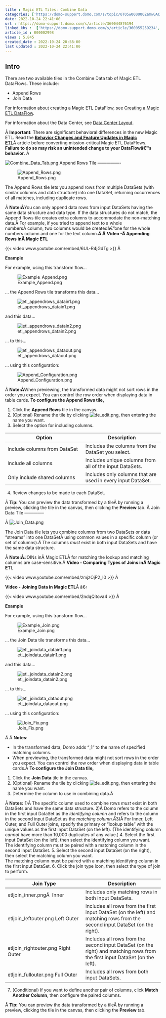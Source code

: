```yaml
---
title : Magic ETL Tiles: Combine Data
categories: ['https://domo-support.domo.com/s/topic/0TO5w000000ZamwGAC']
date: 2022-10-24 22:41:00
url : https://domo-support.domo.com/s/article/360044876194
linked_kbs :  ['https://domo-support.domo.com/s/article/360055259234', 'https://domo-support.domo.com/s/article/360047787514', 'https://domo-support.domo.com/s/knowledge-base', 'https://domo-support.domo.com/s/article/360042925494', 'https://domo-support.domo.com/s/article/360044876194', 'https://domo-support.domo.com/s/article/360043429953', 'https://domo-support.domo.com/s/article/360047553253', 'https://domo-support.domo.com/s/article/360043429933', 'https://domo-support.domo.com/s/article/360043429693', 'https://domo-support.domo.com/s/topic/0TO5w000000ZamwGAC', 'https://domo-support.domo.com/s/article/360043429913']
article_id : 000002998
views : 5,845
created_date : 2022-10-24 20:58:00
last updated : 2022-10-24 22:41:00
---
```




Intro
-----


There are two available tiles in the Combine Data tab of Magic ETL DataFlows. These include:



* Append Rows
* Join Data


For information about creating a Magic ETL DataFlow, see [Creating a Magic ETL DataFlow](..\creating_a_magic_etl_dataflow\index.html "Creating a Magic ETL DataFlow").


For information about the Data Center, see [Data Center Layout](https://domo-support.domo.com/s/article/360047553253?language=en_US).


Â
**Important:** There are significant behavioral differences in the new Magic ETL. Read the **[Behavior Changes and Feature Updates in Magic ETL](..\behavior_changes_and_feature_updates_in_magic_etl\index.html "Upgrading to the New Magic ETL")**Â article before converting mission-critical Magic ETL DataFlows. **Failure to do so may risk an unintended change to your DataFlowâ€™s behavior.**
Â 


![Combine_Data_Tab.png](Combine_Data_Tab.png)
Append Rows Tile
----------------


![Append_Rows.png](Append_Rows.png)


The Append Rows tile lets you append rows from multiple DataSets (with similar columns and data structure) into one DataSet, returning occurrences of all matches, including duplicate rows.


Â
**Note:Â**You can only append data rows from input DataSets having the same data structure and data type. If the data structures do not match, the Append Rows tile creates extra columns to accommodate the non-matching data.Â For example, if you tried to append text to a whole numbersÂ column, two columns would be createdâ€”one for the whole numbers column and one for the text column.**Â Â**
**Video -Â Appending Rows inÂ Magic ETL**


{{< video www.youtube.com/embed/6UL-R4jGdTg >}}
Â 


**Example**


For example, using this transform flow...


![Example_Append.png](Example_Append.png)


... the Append Rows tile transforms this data...


![etl_appendrows_datain1.png](etl_appendrows_datain1.png)


and this data...


![etl_appendrows_datain2.png](etl_appendrows_datain2.png)


... to this...


![etl_appendrows_dataout.png](etl_appendrows_dataout.png)


... using this configuration:


![Append_Configuration.png](Append_Configuration.png)


Â
**Note:Â**When previewing, the transformed data might not sort rows in the order you expect. You can control the row order when displaying data in table cards.
**To configure the Append Rows tile,**


1. Click the **Append Rows** tile in the canvas.
2. (Optional) Rename the tile by clicking ![de_edit.png](de_edit.png), then entering the name you want.
3. Select the option for including columns.



| Option | Description |
| --- | --- |
| Include columns from DataSet | Includes the columns from the DataSet you select. |
| Include all columns | Includes unique columns from all of the input DataSets. |
| Only include shared columns | Includes only columns that are used in every input DataSet. |
4. Review changes to be made to each DataSet.


Â
**Tip:** You can preview the data transformed by a tileÂ by running a preview, clicking the tile in the canvas, then clicking the **Preview** tab.
Â
Join Data Tile
--------------


Â ![Join_Data.png](Join_Data.png)


The Join Data tile lets you combine columns from two DataSets or data "streams" into one DataSetÂ using common values in a specific column (or set of columns).Â The columns *must* exist in both input DataSets and have the same data structure.


Â
**Note:Â**JOINs inÂ Magic ETLÂ for matching the lookup and matching columns are case-sensitive.Â
**Video - Comparing Types of Joins inÂ Magic ETL**


{{< video www.youtube.com/embed/zmjzOjP2_l0 >}}
Â 


**Video - Joining Data in Magic ETL**Â â€‹


{{< video www.youtube.com/embed/2ndqQitova4 >}}
Â 


**Example**


For example, using this transform flow...


![Example_Join.png](Example_Join.png)


... the Join Data tile transforms this data...


![etl_joindata_datain1.png](etl_joindata_datain1.png)


and this data...


![etl_joindata_datain2.png](etl_joindata_datain2.png)


... to this...


![etl_joindata_dataout.png](etl_joindata_dataout.png)


... using this configuration:


![Join_Fix.png](Join_Fix.png)


Â
Â **Notes:**



* In the transformed data, Domo adds "\_1" to the name of specified matching columns.
* When previewing, the transformed data might not sort rows in the order you expect. You can control the row order when displaying data in table cards.Â
**To configure the Join Data tile,**


1. Click the **Join Data** tile in the canvas.
2. (Optional) Rename the tile by clicking ![de_edit.png](de_edit.png), then entering the name you want.
3. Determine the column to use in combining data.Â 


Â
**Notes:** 1)Â The specific column used to combine rows *must* exist in both DataSets and have the same data structure. 2)Â Domo refers to the column in the first input DataSet as the *identifying column* and refers to the column in the second input DataSet as the *matching column.Â*3)Â For Inner, Left Outer, and Full Outer joins, specify the primary or "lookup table" with the unique values as the first input DataSet (on the left). (The identifying column *cannot* have more than 10,000 duplicates of any value.)
4. Select the first input DataSet (on the left), then select the identifying column you want.  
 The identifying column must be paired with a matching column in the second input DataSet.
5. Select the second input DataSet (on the right), then select the matching column you want.  
 The matching column must be paired with a matching identifying column in the first input DataSet.
6. Click the join type icon, then select the type of join to perform.



| Join Type | Description |
| --- | --- |
| etljoin_inner.pngÂ  Inner | Includes only matching rows in both input DataSets. |
| etljoin_leftouter.png Left Outer | Includes all rows from the first input DataSet (on the left) and matching rows from the second input DataSet (on the right). |
| etljoin_rightouter.png Right Outer | Includes all rows from the second input DataSet (on the right) and matching rows from the first input DataSet (on the left). |
| etljoin_fullouter.png Full Outer | Includes all rows from both input DataSets. |
7. (Conditional) If you want to define another pair of columns, click **Match Another Column**, then configure the paired columns.


Â
**Tip:** You can preview the data transformed by a tileÂ by running a preview, clicking the tile in the canvas, then clicking the **Preview** tab.